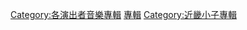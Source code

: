 {{DEFAULTSORT:Dōmoto Tsuyoshi}}
[[Category:各演出者音樂專輯|Category:各演出者音樂專輯]]
[[Category:堂本剛|專輯]]
[[Category:近畿小子專輯|Category:近畿小子專輯]]